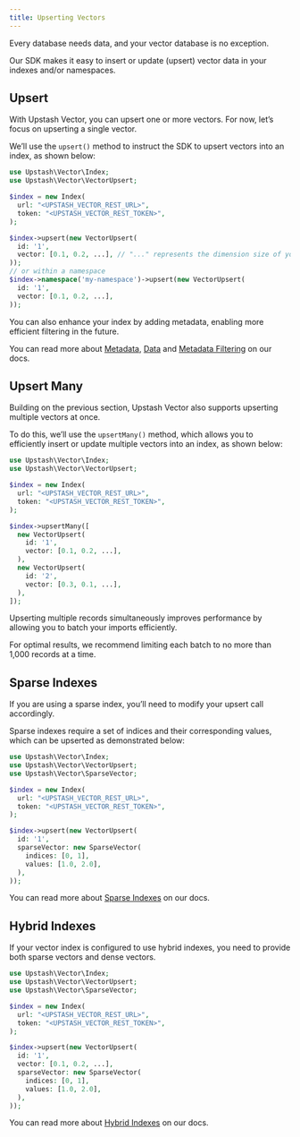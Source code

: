 ```yaml
---
title: Upserting Vectors
---
```


Every database needs data, and your vector database is no exception.

Our SDK makes it easy to insert or update (upsert) vector data in your indexes and/or namespaces.

## Upsert

With Upstash Vector, you can upsert one or more vectors. For now, let’s focus on upserting a single vector.

We’ll use the `upsert()` method to instruct the SDK to upsert vectors into an index, as shown below:

```php
use Upstash\Vector\Index;
use Upstash\Vector\VectorUpsert;

$index = new Index(
  url: "<UPSTASH_VECTOR_REST_URL>",
  token: "<UPSTASH_VECTOR_REST_TOKEN>",
);

$index->upsert(new VectorUpsert(
  id: '1',
  vector: [0.1, 0.2, ...], // "..." represents the dimension size of your vector index.
));
// or within a namespace
$index->namespace('my-namespace')->upsert(new VectorUpsert(
  id: '1',
  vector: [0.1, 0.2, ...],
));
```

You can also enhance your index by adding metadata, enabling more efficient filtering in the future.

You can read more about [Metadata](/vector/features/metadata#metadata), [Data](/vector/features/metadata#data) and [Metadata Filtering](/vector/features/filtering) on our docs.

## Upsert Many

Building on the previous section, Upstash Vector also supports upserting multiple vectors at once.

To do this, we’ll use the `upsertMany()` method, which allows you to efficiently insert or update multiple vectors into an index, as shown below:

```php
use Upstash\Vector\Index;
use Upstash\Vector\VectorUpsert;

$index = new Index(
  url: "<UPSTASH_VECTOR_REST_URL>",
  token: "<UPSTASH_VECTOR_REST_TOKEN>",
);

$index->upsertMany([
  new VectorUpsert(
    id: '1',
    vector: [0.1, 0.2, ...],
  ),
  new VectorUpsert(
    id: '2',
    vector: [0.3, 0.1, ...],
  ),
]);
```

Upserting multiple records simultaneously improves performance by allowing you to batch your imports efficiently.

<Note>For optimal results, we recommend limiting each batch to no more than 1,000 records at a time.</Note>

## Sparse Indexes

If you are using a sparse index, you’ll need to modify your upsert call accordingly.

Sparse indexes require a set of indices and their corresponding values, which can be upserted as demonstrated below:

```php
use Upstash\Vector\Index;
use Upstash\Vector\VectorUpsert;
use Upstash\Vector\SparseVector;

$index = new Index(
  url: "<UPSTASH_VECTOR_REST_URL>",
  token: "<UPSTASH_VECTOR_REST_TOKEN>",
);

$index->upsert(new VectorUpsert(
  id: '1',
  sparseVector: new SparseVector(
    indices: [0, 1],
    values: [1.0, 2.0],
  ),
));
```

You can read more about [Sparse Indexes](/vector/features/sparseindexes) on our docs.

## Hybrid Indexes

If your vector index is configured to use hybrid indexes, you need to provide both sparse vectors and dense vectors.

```php
use Upstash\Vector\Index;
use Upstash\Vector\VectorUpsert;
use Upstash\Vector\SparseVector;

$index = new Index(
  url: "<UPSTASH_VECTOR_REST_URL>",
  token: "<UPSTASH_VECTOR_REST_TOKEN>",
);

$index->upsert(new VectorUpsert(
  id: '1',
  vector: [0.1, 0.2, ...],
  sparseVector: new SparseVector(
    indices: [0, 1],
    values: [1.0, 2.0],
  ),
));
```

You can read more about [Hybrid Indexes](/vector/features/hybridindexes) on our docs.

